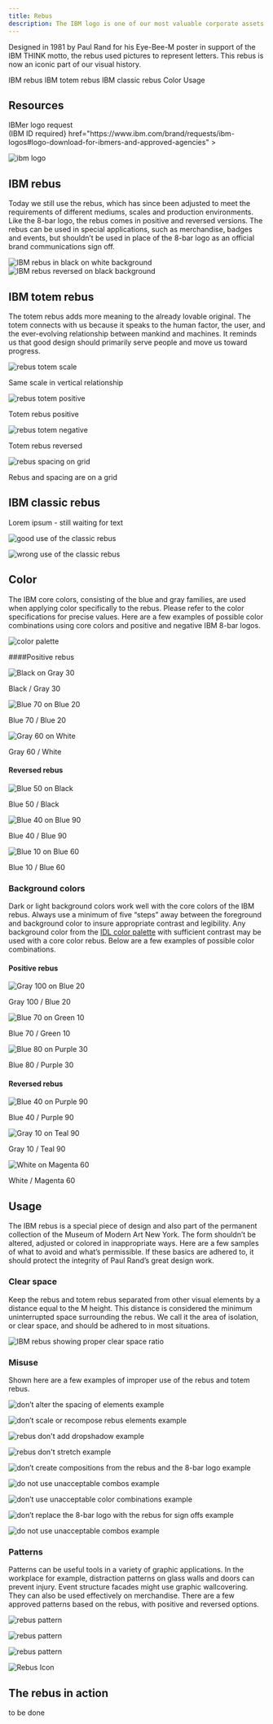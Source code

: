 ```yaml
---
title: Rebus
description: The IBM logo is one of our most valuable corporate assets and is among the most recognized identities in the world. It's the tangible symbol of our brand.
---
```


<PageDescription>

Designed in 1981 by Paul Rand for his Eye-Bee-M poster in support of the IBM THINK motto, the rebus used pictures to represent letters. This rebus is now an iconic part of our visual history.

</PageDescription>

<AnchorLinks>
  <AnchorLink>IBM rebus</AnchorLink>
  <AnchorLink>IBM totem rebus</AnchorLink>
  <AnchorLink>IBM classic rebus</AnchorLink>
  <AnchorLink>Color</AnchorLink>
  <AnchorLink>Usage</AnchorLink>
</AnchorLinks>

## Resources

<Row className="resource-card-group">
<Column colMd={4} colLg={4} noGutterSm>
    <ResourceCard
      subTitle=={<>IBMer logo request<br />(IBM ID required</>}
      href="https://www.ibm.com/brand/requests/ibm-logos#logo-download-for-ibmers-and-approved-agencies"
      >

![ibm logo](/images/ibm.svg)

  </ResourceCard>
</Column>
</Row>

## IBM rebus

Today we still use the rebus, which has since been adjusted to meet the requirements of different mediums, scales and production environments. Like the 8-bar logo, the rebus comes in positive and reversed versions. The rebus can be used in special applications, such as merchandise, badges and events, but shouldn’t be used in place of the 8-bar logo as an official brand communications sign off.

![IBM rebus in black on white background](/images/rebus-light.svg)
![IBM rebus reversed on black background](/images/rebus-dark.svg)

## IBM totem rebus

The totem rebus adds more meaning to the already lovable original. The totem connects with us because it speaks to the human factor, the user, and the ever-evolving relationship between mankind and machines. It reminds us that good design should primarily serve people and move us toward progress.

<Row className="mock-gallery">
<Column colMd={4} colLg={6}>

![rebus totem scale](/images/rebus-totem-scale.svg)

<Caption>Same scale in vertical relationship</Caption>

</Column>
<Column colMd={4} colLg={6}>

![rebus totem positive](/images/rebus-totem-positive.svg)

<Caption>Totem rebus positive</Caption>

</Column>
</Row>

<Row className="mock-gallery">
<Column colMd={4} colLg={6}>

![rebus totem negative](/images/rebus-totem-negative.svg)

<Caption>Totem rebus reversed</Caption>

</Column>
<Column colMd={4} colLg={6}>

![rebus spacing on grid](/images/rebus-spacing-grid.svg)

<Caption>Rebus and spacing are on a grid</Caption>

</Column>
</Row>

## IBM classic rebus

Lorem ipsum - still waiting for text

<DoDontRow>
<DoDont type="do" caption="lorem ipsum" >

![good use of the classic rebus](images/rebusclassic1.svg)

</DoDont>
<DoDont type="dont" caption="Don’t use the classic rebus on light backgrounds.">

![wrong use of the classic rebus](images/rebusclassic2.svg)

</DoDont>
</DoDontRow>

## Color

The IBM core colors, consisting of the blue and gray families, are used when applying color specifically to the rebus. Please refer to the color specifications for precise values. Here are a few examples of possible color combinations using core colors and positive and negative IBM 8-bar logos.

![color palette](/images/pos-neg-2.svg)

####Positive rebus


<Row className="mock-gallery">
<Column colMd={4} colLg={4}>

![Black on Gray 30](/images/rebus-black.svg)

<Caption>Black / Gray 30</Caption>

</Column>
<Column colMd={4} colLg={4}>

![Blue 70 on Blue 20](/images/rebus-blue90.svg)

<Caption>Blue 70 / Blue 20</Caption>

</Column>
<Column colMd={4} colLg={4}>

![Gray 60 on White](/images/rebus-blue80.svg)

<Caption>Gray 60 / White</Caption>

</Column>
</Row>

#### Reversed rebus


<Row className="mock-gallery">
<Column colMd={4} colLg={4}>

![Blue 50 on Black](/images/rebus-blue70.svg)

<Caption>Blue 50 / Black</Caption>

</Column>
<Column colMd={4} colLg={4}>

![Blue 40 on Blue 90 ](/images/rebus-gray70.svg)

<Caption>Blue 40 / Blue 90 </Caption>

</Column>
<Column colMd={4} colLg={4}>

![Blue 10 on Blue 60 ](/images/rebus-gray60.svg)

<Caption>Blue 10 / Blue 60 </Caption>

</Column>
</Row>

### Background colors

Dark or light background colors work well with the core colors of the IBM rebus. Always use a minimum of five “steps” away between the foreground and background color to insure appropriate contrast and legibility. Any background color from the [IDL color palette](/color#the-palette) with sufficient contrast may be used with a core color rebus. Below are a few examples of possible color combinations.

#### Positive rebus


<Row className="mock-gallery">
<Column colMd={4} colLg={4}>

![Gray 100 on Blue 20](/images/rebus-bg-gray40-purple90.svg)

<Caption>Gray 100 / Blue 20</Caption>

</Column>
<Column colMd={4} colLg={4}>

![Blue 70 on Green 10](/images/rebus-bg-gray40-teal90.svg)

<Caption>Blue 70 / Green 10</Caption>

</Column>
<Column colMd={4} colLg={4}>

![Blue 80 on Purple 30](/images/rebus-bg-gray30-cyan80.svg)

<Caption>Blue 80 / Purple 30</Caption>

</Column>
</Row>

#### Reversed rebus


<Row className="mock-gallery">
<Column colMd={4} colLg={4}>

![Blue 40 on Purple 90](/images/rebus-bg-blue40-purple90.svg)

<Caption>Blue 40 / Purple 90</Caption>

</Column>
<Column colMd={4} colLg={4}>

![Gray 10 on Teal 90](/images/rebus-bg-blue40-teal90.svg)

<Caption>Gray 10 / Teal 90</Caption>

</Column>
<Column colMd={4} colLg={4}>

![White on Magenta 60](/images/rebus-bg-blue40-cyan90.svg)

<Caption>White / Magenta 60</Caption>

</Column>
</Row>

## Usage

The IBM rebus is a special piece of design and also part of the permanent collection of the Museum of Modern Art New York. The form shouldn’t be altered, adjusted or colored in inappropriate ways. Here are a few samples of what to avoid and what’s permissible. If these basics are adhered to, it should protect the integrity of Paul Rand’s great design work.

### Clear space

Keep the rebus and totem rebus separated from other visual elements by a distance equal to the M height. This distance is considered the minimum uninterrupted space surrounding the rebus. We call it the area of isolation, or clear space, and should be adhered to in most situations.

![IBM rebus showing proper clear space ratio](images/logo-clearspace.png)

### Misuse

Shown here are a few examples of improper use of the rebus and totem rebus.

<DoDontRow>
<DoDont type="dont" caption="Don’t alter the spacing of elements.">

![don’t alter the spacing of elements example](images/rebus-usage-dont-spacing.svg)

</DoDont>
<DoDont type="dont" caption="Don’t scale or recompose rebus elements.">

![don’t scale or recompose rebus elements example](images/rebus-usage-dont-recompose.svg)

</DoDont>
<DoDont type="dont" caption="Don’t stretch or compress rebus elements.">

![rebus don't add dropshadow example](images/rebus-usage-dont-stretch.svg)

</DoDont>
</DoDontRow>

<DoDontRow>
<DoDont type="dont" caption="Don’t stretch or compress rebus elements.">

![rebus don't stretch example](images/rebus-usage-dont-stretch.svg)

</DoDont>
</DoDontRow>

<DoDontRow>
<DoDont type="dont" caption="Don’t create compositions from the rebus and the 8-bar logo.">

![don’t create compositions from the rebus and the 8-bar logo example](images/rebus-usage-signoff-dont.svg) 

</DoDont>
<DoDont type="dont" caption="Don’t add drop shadows to the rebus.">

![do not use unacceptable combos example](images/rebus-usage-dont-dropshadow.svg)

</DoDont>
<DoDont type="dont" caption="Don’t use unacceptable color combinations.">

![don’t use unacceptable color combinations example](images/rebus-usage-dont-unacceptable-combos.svg)

</DoDont>
</DoDontRow>

<DoDontRow>
<DoDont type="dont" caption="Don’t replace the 8-bar logo with the rebus for sign offs, not even in marketing applications.">

![don’t replace the 8-bar logo with the rebus for sign offs example](images/rebus-usage-signoff-dont.svg) 

</DoDont>
<DoDont type="dont" caption="Don’t combine the rebus with specific business units.">

![do not use unacceptable combos example](images/rebus-usage-dont-dropshadow.svg)

</DoDont>
</DoDontRow>

### Patterns

Patterns can be useful tools in a variety of graphic applications. In the workplace for example, distraction patterns on glass walls and doors can prevent injury. Event structure facades might use graphic wallcovering. They can also be used effectively on merchandise. There are a few approved patterns based on the rebus, with positive and reversed options. 

<Row className="mock-gallery">
<Column colMd={4} colLg={4}>

![rebus pattern](/images/pos-neg-1.svg)

</Column>
<Column colMd={4} colLg={4}>

![rebus pattern](/images/pos-neg-2.svg)

</Column>
<Column colMd={4} colLg={4}>

![rebus pattern](/images/pos-neg-2.svg)

</Column>
</Row>

<Row className="resource-card-group">
<Column colMd={4} colLg={4} noGutterSm>
    <ResourceCard
      subTitle="Eye-Bee-M patterns"
      href="https://ibm.box.com/s/uf5udm0eo4ifhoj4yco7tkh1c9s37mub"
      >

![Rebus Icon](/images/rebus.svg)

  </ResourceCard>
</Column>
</Row>

## The rebus in action

to be done 
